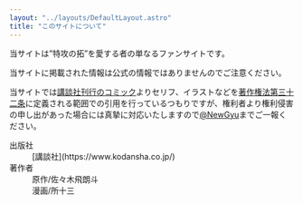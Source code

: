 ```yaml
---
layout: "../layouts/DefaultLayout.astro"
title: "このサイトについて"
---
```


当サイトは”特攻の拓”を愛する者の単なるファンサイトです。

当サイトに掲載された情報は公式の情報ではありませんのでご注意ください。

当サイトでは[講談社刊行のコミック](https://bookclub.kodansha.co.jp/title?code=1000002437)よりセリフ、イラストなどを[著作権法第三十二条](https://elaws.e-gov.go.jp/document?lawid=345AC0000000048)に定義される範囲での引用を行っているつもりですが、権利者より権利侵害の申し出があった場合には真摯に対応いたしますので[@NewGyu](https://twitter.com/NewGyu)までご一報ください。

<dl>
    <dt>出版社</dt>
    <dd>[講談社](https://www.kodansha.co.jp/)</dd>
    <dt>著作者</dt>
    <dd>原作/佐々木飛朗斗</dd>
    <dd>漫画/所十三</dd>
</dl>